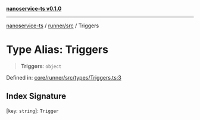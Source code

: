 [**nanoservice-ts v0.1.0**](/docs/ref/README)

***

[nanoservice-ts](/docs/ref/README) / [runner/src](/docs/ref/runner/src/README) / Triggers

# Type Alias: Triggers

> **Triggers**: `object`

Defined in: [core/runner/src/types/Triggers.ts:3](https://github.com/deskree-inc/nanoservice-ts/blob/cd1933c250152cb6abc77d2acbfd230236ada573/core/runner/src/types/Triggers.ts#L3)

## Index Signature

\[`key`: `string`\]: `Trigger`
